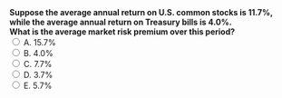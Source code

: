 ::: {.question-block}
<form onsubmit="event.preventDefault(); checkAnswer('module2_mcq_q15')" data-correct-answer="C">
<strong style="display: block;">
Suppose the average annual return on U.S. common stocks is 11.7%, while the average annual return on Treasury bills is 4.0%.  
What is the **average market risk premium** over this period?
</strong>
<label><input type="radio" name="module2_mcq_q15" value="A"> A. 15.7%</label><br>
<label><input type="radio" name="module2_mcq_q15" value="B"> B. 4.0%</label><br>
<label><input type="radio" name="module2_mcq_q15" value="C"> C. 7.7%</label><br>
<label><input type="radio" name="module2_mcq_q15" value="D"> D. 3.7%</label><br>
<label><input type="radio" name="module2_mcq_q15" value="E"> E. 5.7%</label><br>
</form>
<div id="feedback-module2_mcq_q15" class="feedback" data-status="" style="display:none;">
✅ Correct: C. Risk premium = 11.7% − 4.0% = **7.7%**.  
This shows the extra compensation investors demand for holding risky stocks relative to Treasury bills.
</div>
:::
